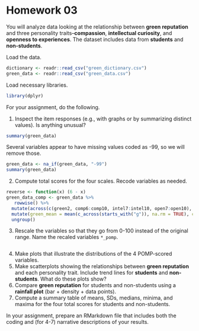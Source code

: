 # Homework 03

You will analyze data looking at the relationship between **green reputation** and three personality traits--**compassion**, **intellectual curiosity**, and **openness to experiences**.
The dataset includes data from **students** and **non-students**.

Load the data.
```r
dictionary <- readr::read_csv("green_dictionary.csv")
green_data <- readr::read_csv("green_data.csv")
```

Load necessary libraries.
```r
library(dplyr)
```

For your assignment, do the following.

  1. Inspect the item responses (e.g., with graphs or by summarizing distinct values). 
     Is anything unusual?
```r
summary(green_data)
```
Several variables appear to have missing values coded as -99, so we will remove those.

```r
green_data <- na_if(green_data, "-99") 
summary(green_data)
```

  2. Compute total scores for the four scales. 
     Recode variables as needed.
```r
reverse <- function(x) (6 - x)
green_data_comp <- green_data %>% 
   rowwise() %>% 
  mutate(across(c(green2, comp6:comp10, intel7:intel10, open7:open10), reverse)) %>% 
  mutate(green_mean = mean(c_across(starts_with("g")), na.rm = TRUE), comp_mean = mean(c_across(starts_with("c")), na.rm = TRUE), intel_mean = mean(c_across(intel1:intel10), na.rm = TRUE), open_mean = mean(c_across(starts_with("o")), na.rm = TRUE)) %>% 
  ungroup()
```

  3. Rescale the variables so that they go from 0-100 instead of the original range.
     Name the recaled variables `*_pomp`.
```r

```
     
  4. Make plots that illustrate the distributions of the 4 POMP-scored variables.
  5. Make scatterplots showing the relationships between **green reputation** and each personality trait.
     Include trend lines for **students** and **non-students**.
     What do these plots show?
  6. Compare **green reputation** for students and non-students using a **rainfall plot** (bar + density + data points).
  7. Compute a summary table of means, SDs, medians, minima, and maxima for the four total scores for students and non-students.
  
In your assignment, prepare an RMarkdown file that includes both the coding and (for 4-7) narrative descriptions of your results.

